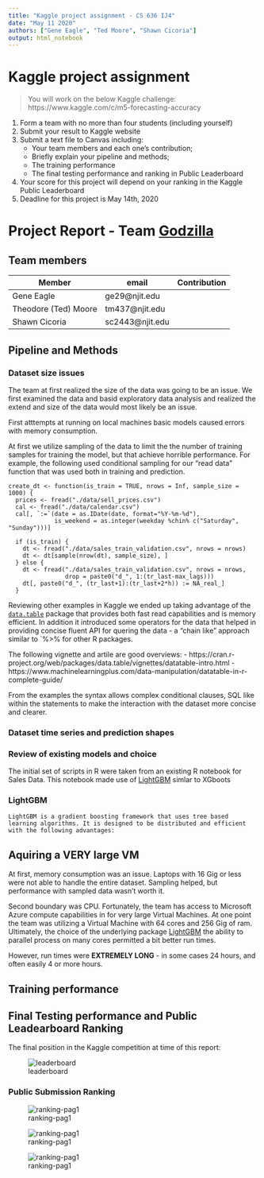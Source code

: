 ```yaml
---
title: "Kaggle project assignment - CS 636 IJ4"
date: "May 11 2020"
authors: ["Gene Eagle", "Ted Moore", "Shawn Cicoria"]
output: html_notebook
---
```



# Kaggle project assignment


> You will work on the below Kaggle challenge: https://www.kaggle.com/c/m5-forecasting-accuracy


1.	Form a team with no more than four students (including yourself)
2.	Submit your result to Kaggle website
3.	Submit a text file to Canvas including:
    - Your team members and each one’s contribution; 
    - Briefly explain your pipeline and methods; 
    - The training performance
    - The final testing performance and ranking in Public Leaderboard
4.	Your score for this project will depend on your ranking in the Kaggle Public Leaderboard
5.	Deadline for this project is May 14th, 2020




# Project Report - Team [Godzilla](https://devblogs.microsoft.com/azuregov/3135/)

## Team members

| Member               | email           | Contribution |
|----------------------|-----------------|--------------|
| Gene Eagle           | ge29@njit.edu   |              |
| Theodore (Ted) Moore | tm437@njit.edu  |              |
| Shawn Cicoria        | sc2443@njit.edu |              |



## Pipeline and Methods

### Dataset size issues
The team at first realized the size of the data was going to be an issue. We first examined the data and basid exploratory data analysis and realized the extend and size of the data would most likely be an issue.

First atttempts at running on local machines basic models caused errors with memory consumption.

At first we utilize sampling of the data to limit the the number of training samples for training the model, but that achieve horrible performance.  For example, the following used conditional sampling for our "read data" function that was used both in training and prediction.

```
create_dt <- function(is_train = TRUE, nrows = Inf, sample_size = 1000) {
  prices <- fread("./data/sell_prices.csv")
  cal <- fread("./data/calendar.csv")
  cal[, `:=`(date = as.IDate(date, format="%Y-%m-%d"),
             is_weekend = as.integer(weekday %chin% c("Saturday", "Sunday")))]

  if (is_train) {
    dt <- fread("./data/sales_train_validation.csv", nrows = nrows)
    dt <- dt[sample(nrow(dt), sample_size), ]
  } else {
    dt <- fread("./data/sales_train_validation.csv", nrows = nrows,
                drop = paste0("d_", 1:(tr_last-max_lags)))
    dt[, paste0("d_", (tr_last+1):(tr_last+2*h)) := NA_real_]
  }
```

Reviewing other examples in Kaggle we ended up taking advantage of the [`data.table`](https://rdatatable.gitlab.io/data.table/) package that provides both fast read capabilities and is memory efficient.  In addition it introduced some operators for the data that helped in providing concise fluent API for quering the data - a "chain like" approach similar to `%>% for other R packages.

The following vignette and artile are good overviews:
- https://cran.r-project.org/web/packages/data.table/vignettes/datatable-intro.html
- https://www.machinelearningplus.com/data-manipulation/datatable-in-r-complete-guide/

From the examples the syntax allows complex conditional clauses, SQL like within the statements to make the interaction with the dataset more concise and clearer.


### Dataset time series and prediction shapes



### Review of existing models and choice

The initial set of scripts in R were taken from an existing R notebook for Sales Data. This notebook made use of [LightGBM](https://lightgbm.readthedocs.io/en/latest/) simlar to XGboots


### LightGBM
```
LightGBM is a gradient boosting framework that uses tree based learning algorithms. It is designed to be distributed and efficient with the following advantages:
```


## Aquiring a VERY large VM

At first, memory consumption was an issue. Laptops with 16 Gig or less were not able to handle the entire dataset. Sampling helped, but performance with sampled data wasn't worth it.

Second boundary was CPU. Fortunately, the team has access to Microsoft Azure compute capabilities in for very large Virtual Machines. At one point the team was utilizing a Virtual Machine with 64 cores and 256 Gig of ram. Ultimately, the choice of the underlying package [LightGBM](### LightGBM) the ability to parallel process on many cores permitted a bit better run times.

However, run times were **EXTREMELY LONG** - in some cases 24 hours, and often easily 4 or more hours.


## Training performance




## Final Testing performance and Public Leadearboard Ranking

The final position in the Kaggle competition at time of this report:

![leaderboard](./images/leaderboard.jpg) 



### Public Submission Ranking

![ranking-pag1](./images/ranking-part1.jpg)

![ranking-pag1](./images/ranking-part2.jpg)



![ranking-pag1](./images/ranking-part3.jpg)



